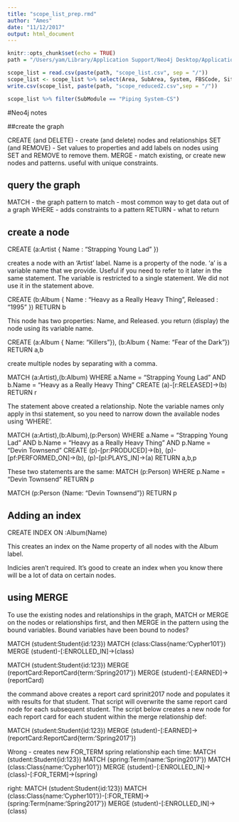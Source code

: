 ```yaml
---
title: "scope_list_prep.rmd"
author: "Ames"
date: "11/12/2017"
output: html_document
---
```


```r
knitr::opts_chunk$set(echo = TRUE)
path = "/Users/yam/Library/Application Support/Neo4j Desktop/Application/neo4jDatabases/database-af510485-94dc-4b55-a6f0-52756215aa6d/installation-3.3.1/import"
```

```r

scope_list = read.csv(paste(path, "scope_list.csv", sep = "/"))
scope_list <- scope_list %>% select(Area, SubArea, System, FBSCode, Site, Module, SubModule) %>% unique
write.csv(scope_list, paste(path, "scope_reduced2.csv",sep = "/"))

scope_list %>% filter(SubModule == "Piping System-CS")

```

#Neo4j notes

##create the graph

CREATE (and DELETE) - create (and delete) nodes and relationships
SET (and REMOVE) - Set values to properties and add labels on nodes using SET and REMOVE to remove them.
MERGE - match existing, or create new nodes and patterns. useful with unique constraints.

## query the graph

MATCH - the graph pattern to match - most common way to get data out of a graph
WHERE - adds constraints to a pattern
RETURN - what to return

## create a node

CREATE (a:Artist { Name : "Strapping Young Lad" })

creates a node with an 'Artist' label.
Name is a property of the node.
'a' is a variable name that we provide. Useful if you need to refer to it later in the same statement. The variable is restricted to a single statement. We did not use it in the statement above.

CREATE (b:Album { Name : "Heavy as a Really Heavy Thing", Released : "1995" })
RETURN b

This node has two properties: Name, and Released.
you return (display) the node using its variable name.

CREATE (a:Album { Name: "Killers"}), (b:Album { Name: "Fear of the Dark"}) 
RETURN a,b

create multiple nodes by separating with a comma.

MATCH (a:Artist),(b:Album)
WHERE a.Name = "Strapping Young Lad" AND b.Name = "Heavy as a Really Heavy Thing"
CREATE (a)-[r:RELEASED]->(b)
RETURN r

The statement above created a relationship. Note the variable names only apply in thsi statement, so you need to narrow down the available nodes using 'WHERE'.

MATCH (a:Artist),(b:Album),(p:Person)
WHERE a.Name = "Strapping Young Lad" AND b.Name = "Heavy as a Really Heavy Thing" AND p.Name = "Devin Townsend" 
CREATE (p)-[pr:PRODUCED]->(b), (p)-[pf:PERFORMED_ON]->(b), (p)-[pl:PLAYS_IN]->(a)
RETURN a,b,p

These two statements are the same:
MATCH (p:Person)
WHERE p.Name = "Devin Townsend"
RETURN p

MATCH (p:Person {Name: "Devin Townsend"})
RETURN p


## Adding an index

CREATE INDEX ON :Album(Name)

This creates an index on the Name property of all nodes with the Album label.

Indicies aren't required. It's good to create an index when you know there will be a lot of data on certain nodes.

## using MERGE

To use the existing nodes and relationships in the graph, MATCH or MERGE on the nodes or relationships first, and then MERGE in the pattern using the bound variables. Bound variables have been bound to nodes?

MATCH (student:Student{id:123})
MATCH (class:Class{name:'Cypher101'})
MERGE (student)-[:ENROLLED_IN]->(class)

MATCH (student:Student{id:123})
MERGE (reportCard:ReportCard{term:'Spring2017'})
MERGE (student)-[:EARNED]->(reportCard)

the command above creates a report card sprinit2017 node and populates it with results for that student. That script will overwrite the same report card node for each subsequent student. The script below creates a new node for each report card for each student within the merge relationship def:

MATCH (student:Student{id:123})
MERGE (student)-[:EARNED]->(reportCard:ReportCard{term:'Spring2017'})


Wrong - creates new FOR_TERM spring relationship each time:
MATCH (student:Student{id:123})
MATCH (spring:Term{name:'Spring2017'})
MATCH (class:Class{name:'Cypher101'})
MERGE (student)-[:ENROLLED_IN]->(class)-[:FOR_TERM]->(spring)

right:
MATCH (student:Student{id:123})
MATCH (class:Class{name:'Cypher101'})-[:FOR_TERM]->(spring:Term{name:'Spring2017'})
MERGE (student)-[:ENROLLED_IN]->(class)




